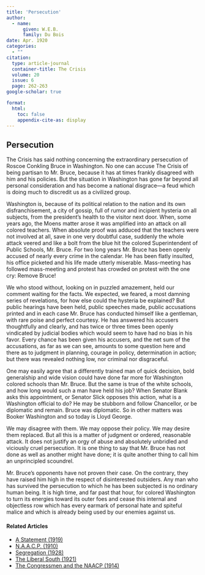 ```yaml
---
title: 'Persecution'
author:
  - name:
      given: W.E.B.
      family: Du Bois
date: Apr. 1920
categories: 
  - ""
citation: 
  type: article-journal
  container-title: The Crisis
  volume: 20
  issue: 6
  page: 262-263
google-scholar: true

format:
  html:
    toc: false
    appendix-cite-as: display
---
```


## Persecution

<span class="crisis-title">The Crisis</span> has said nothing concerning the extraordinary persecution of Roscoe Conkling Bruce in Washington. No one can accuse <span class="crisis-title">The Crisis</span> of being partisan to Mr. Bruce, because it has at times frankly disagreed with him and his policies. But the situation in Washington has gone far beyond all personal consideration and has become a national disgrace---a feud which is doing much to discredit us as a civilized group.

Washington is, because of its political relation to the nation and its own disfranchisement, a city of gossip, full of rumor and incipient hysteria on all subjects, from the president's health to the visitor next door. When, some years ago, the Moens matter arose it was amplified into an attack on all colored teachers. When absolute proof was adduced that the teachers were not involved at all, save in one very doubtful case, suddenly the whole attack veered and like a bolt from the blue hit the colored Superintendent of Public Schools, Mr. Bruce. For two long years Mr. Bruce has been openly accused of nearly every crime in the calendar. He has been flatly insulted, his office picketed and his life made utterly miserable. Mass-meeting has followed mass-meeting and protest has crowded on protest with the one cry: Remove Bruce!

We who stood without, looking on in puzzled amazement, held our comment waiting for the facts. We expected, we feared, a most damning series of revelations, for how else could the hysteria be explained? But public hearings have been held, public speeches made, public accusations printed and in each case Mr. Bruce has conducted himself like a gentleman, with rare poise and perfect courtesy. He has answered his accusers thoughtfully and clearly, and has twice or three times been openly vindicated by judicial bodies which would seem to have had no bias in his favor. Every chance has been given his accusers, and the net sum of the accusations, as far as we can see, amounts to some question here and there as to judgment in planning, courage in policy, determination in action; but there was revealed nothing low, nor criminal nor disgraceful.

One may easily agree that a differently trained man of quick decision, bold generalship and wide vision could have done far more for Washington colored schools than Mr. Bruce. But the same is true of the white schools, and how long would such a man have held his job? When Senator Blank asks this appointment, or Senator Slick opposes this action, what is a Washington official to do? He may be stubborn and follow Chancellor, or be diplomatic and remain. Bruce was diplomatic. So in other matters was Booker Washington and so today is Lloyd George.

We may disagree with them. We may oppose their policy. We may desire them replaced. But all this is a matter of judgment or ordered, reasonable attack. It does not justify an orgy of abuse and absolutely unbridled and viciously cruel persecution. It is one thing to say that Mr. Bruce has not done as well as another might have done; it is quite another thing to call him an unprincipled scoundrel.

Mr. Bruce's opponents have not proven their case. On the contrary, they have raised him high in the respect of disinterested outsiders. Any man who has survived the persecution to which he has been subjected is no ordinary human being. It is high time, and far past that hour, for colored Washington to turn its energies toward its outer foes and cease this internal and objectless row which has every earmark of personal hate and spiteful malice and which is already being used by our enemies against us.

<!-- Similar articles start here -->
<div  class="clear-wrap"></div>

#### Related Articles

* [A Statement (1919)](/Volumes/19/01/statement.html)
* [N.A.A.C.P. (1910)](/Volumes/01/02/NAACP.html)
* [Segregation (1928)](/Volumes/35/12/segregation.html)
* [The Liberal South (1921)](/Volumes/21/06/liberal-south.html)
* [The Congressmen and the NAACP (1914)](/Volumes/09/02/congressmen_and_the_naacp.html)

<!-- Similar articles end here -->